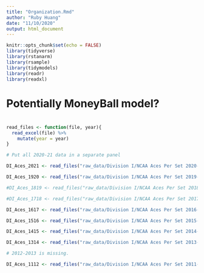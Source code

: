 ```yaml
---
title: "Organization.Rmd"
author: "Ruby Huang"
date: "11/10/2020"
output: html_document
---
```


```r
knitr::opts_chunk$set(echo = FALSE)
library(tidyverse)
library(rstanarm)
library(rsample)
library(tidymodels)
library(readr)
library(readxl)
```

# Potentially MoneyBall model?
# 


```r



read_files <- function(file, year){
  read_excel(file) %>% 
    mutate(year = year)
}

# Put all 2020-21 data in a separate panel

DI_Aces_2021 <- read_files("raw_data/Division I/NCAA Aces Per Set 2020-21.xlsx", 2020)

DI_Aces_1920 <- read_files("raw_data/Division I/NCAA Aces Per Set 2019-20.xlsx", 2019)

#DI_Aces_1819 <- read_files("raw_data/Division I/NCAA Aces Per Set 2018-19.xlsx", 2018)

#DI_Aces_1718 <- read_files("raw_data/Division I/NCAA Aces Per Set 2017-18.xlsx", 2017)

DI_Aces_1617 <- read_files("raw_data/Division I/NCAA Aces Per Set 2016-17.xlsx", 2016)

DI_Aces_1516 <- read_files("raw_data/Division I/NCAA Aces Per Set 2015-16.xlsx", 2015)

DI_Aces_1415 <- read_files("raw_data/Division I/NCAA Aces Per Set 2014-15.xlsx", 2014)

DI_Aces_1314 <- read_files("raw_data/Division I/NCAA Aces Per Set 2013-14.xlsx", 2013)

# 2012-2013 is missing.

DI_Aces_1112 <- read_files("raw_data/Division I/NCAA Aces Per Set 2011-12.xlsx", 2011)
```


```r

```


